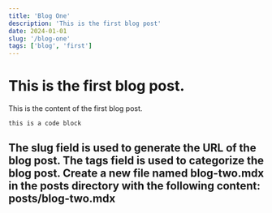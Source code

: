 ```yaml
---
title: 'Blog One'
description: 'This is the first blog post'
date: 2024-01-01
slug: '/blog-one'
tags: ['blog', 'first']
---
```


# This is the first blog post. 

This is the content of the first blog post.

```
this is a code block
``` 
 The  slug  field is used to generate the URL of the blog post. The  tags  field is used to categorize the blog post. 
 Create a new file named  blog-two.mdx  in the  posts  directory with the following content: 
 posts/blog-two.mdx 
 ---